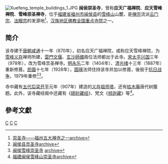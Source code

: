 {{Otheruses|崇圣寺|subject=位于[[福建省|福建]][[闽侯县|闽侯]]的祟圣寺|other=其他同名寺院}}
{{coord|26.3912436|119.0215613|display=title}}
[[File:Xuefeng_temple_buildings_1.JPG|thumb]]
<mapframe latitude="26.4004" longitude="119.0391" zoom="16" width="280" height="300" align="right" />
'''闽侯崇圣寺'''，曾称'''应天广福禅院'''、'''应天雪峰禅院'''、'''雪峰崇圣禅寺'''，位于[[福建省|福建省]][[福州市|福州市]][[闽侯县|闽侯县]]的[[雪峰山_(福州)|雪峰山]]山麓，是[[禅宗|禅宗]]流派[[云门宗|云门宗]]、[[法眼宗|法眼宗]]的发源地<ref>[http://www.sinonet.net/cultural/buddhism/2009-01-07/15836.html 崇圣寺――福州五大禅寺之一]{{dead link|date=2018年5月 |bot=InternetArchiveBot |fix-attempted=yes }}[https://archive.is/http://www.sinonet.net/cultural/buddhism/2009-01-07/15836.html archive]</ref>，[[汉族地区佛教全国重点寺院|汉族地区佛教全国重点寺院]]之一。

== 简介 ==
{{Quote box
|width=25%
|align=right
|quote=开东土有二宗，法眼云门五派灵源通性海<br />称南方第一寺，垂柽枯木千秋胜迹镇名山
|source=祟圣寺山门对联
|}}
该寺建于[[唐朝|唐朝]][[咸通|咸通]]十一年（870年），初名应天广福禅院，或称应天雪峰禅院，为[[雪峰义存|雪峰义存]]禅师所建，[[雲門文偃|雲門文偃]]、[[玄沙師備|玄沙師備]]兩位法师都出于此寺。[[宋朝|宋]][[太平兴国|太平兴国]]三年（978年），改为雪峰祟圣禅寺。[[明朝|明]][[永乐_(明朝)|永乐]]二年（1404年）、[[清朝|清]][[光绪|光绪]]十三年（1887年）重新修葺。[[民國紀年|民國]]十七年（1928年），[[釋圓瑛|圆瑛]]法师住持该寺并加以修葺，後毁于[[中国抗日战争|抗日战争]]，1979年重修<ref>[http://news.onfj.com/fuzhou/dangan/2009/0118/52094.html 闽侯县祟圣寺]{{Dead link|date=2018年7月 |bot=InternetArchiveBot |fix-attempted=yes }}[https://archive.is/http://news.onfj.com/fuzhou/dangan/2009/0118/52094.html archive]</ref><ref>[http://www.fzda.gov.cn/tslmshow.asp?id=3043 闽侯雪峰崇圣寺] {{webarchive|url=https://web.archive.org/web/20150612175706/http://www.fzda.gov.cn/tslmshow.asp?id=3043 |date=2015-06-12 }}[https://archive.is/http://www.fzda.gov.cn/tslmshow.asp?id=3043 archive]</ref>。

寺中藏有[[五代|五代]][[后梁|后梁]][[開平_(年號)|开平]]元年（907年）建造的[[义存祖师塔|义存祖师塔]]，还有[[枯木庵|枯木庵]]唐代树腹题。此外，该寺藏经阁中还藏有《[[碛砂藏经|碛砂藏经]]》、梵文《[[频迦藏|频迦藏]]》等<ref>[http://www.iguoxue.cn/html/55/n-21955.html 福建闽侯雪峰山崇圣寺]{{dead link|date=2018年5月 |bot=InternetArchiveBot |fix-attempted=yes }}[https://archive.is/http://www.iguoxue.cn/html/55/n-21955.html archive]</ref>。

==參考文獻==
<div class="references-small">
<references></references>
</div>

{{China-buddhism-temple}}
{{禅院五山十刹}}

[[Category:汉族地区佛教全国重点寺院|C]]
[[Category:福州佛寺|C]]
[[Category:闽侯县|C]]